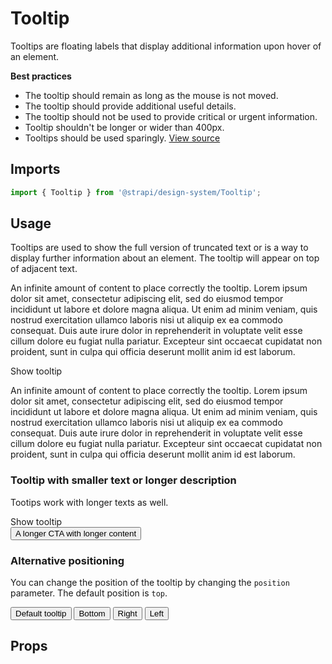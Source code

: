 <!--- Tooltip.stories.mdx --->


<Meta title="Design System/Components/Tooltip" component={Tooltip} />

# Tooltip

Tooltips are floating labels that display additional information upon hover of an element.

**Best practices**

- The tooltip should remain as long as the mouse is not moved.
- The tooltip should provide additional useful details.
- The tooltip should not be used to provide critical or urgent information.
- Tooltip shouldn't be longer or wider than 400px.
- Tooltips should be used sparingly.
  [View source](https://github.com/strapi/design-system/tree/main/packages/strapi-design-system/src/Tooltip)

## Imports

```js
import { Tooltip } from '@strapi/design-system/Tooltip';
```

## Usage

Tooltips are used to show the full version of truncated text or is a way to display further information about an element.
The tooltip will appear on top of adjacent text.

<Canvas withSource="open">
  <Story name="base">
    <div>
      <p>
        An infinite amount of content to place correctly the tooltip. Lorem ipsum dolor sit amet, consectetur adipiscing
        elit, sed do eiusmod tempor incididunt ut labore et dolore magna aliqua. Ut enim ad minim veniam, quis nostrud
        exercitation ullamco laboris nisi ut aliquip ex ea commodo consequat. Duis aute irure dolor in reprehenderit in
        voluptate velit esse cillum dolore eu fugiat nulla pariatur. Excepteur sint occaecat cupidatat non proident,
        sunt in culpa qui officia deserunt mollit anim id est laborum.
      </p>
      <Tooltip description="Content of the tooltip">
        <span>Show tooltip</span>
      </Tooltip>
      <p>
        An infinite amount of content to place correctly the tooltip. Lorem ipsum dolor sit amet, consectetur adipiscing
        elit, sed do eiusmod tempor incididunt ut labore et dolore magna aliqua. Ut enim ad minim veniam, quis nostrud
        exercitation ullamco laboris nisi ut aliquip ex ea commodo consequat. Duis aute irure dolor in reprehenderit in
        voluptate velit esse cillum dolore eu fugiat nulla pariatur. Excepteur sint occaecat cupidatat non proident,
        sunt in culpa qui officia deserunt mollit anim id est laborum.
      </p>
    </div>
  </Story>
</Canvas>

### Tooltip with smaller text or longer description

Tootips work with longer texts as well.

<Canvas withSource="open">
  <Story name="with text inside">
    <div>
      <Tooltip description="Smaller">
        <span>Show tooltip</span>
      </Tooltip>
    </div>
    <div>
      <Tooltip
        description="Excepteur sint occaecat cupidatat non proident, sunt
        in culpa qui officia deserunt mollit anim id est laborum."
      >
        <button>A longer CTA with longer content</button>
      </Tooltip>
    </div>
  </Story>
</Canvas>

### Alternative positioning

You can change the position of the tooltip by changing the `position` parameter.
The default position is `top`.

<Canvas withSource="open">
  <Story name="grid">
    <Grid gap={4} padding={4}>
      <GridItem col={3}>
        <Tooltip description="Tootips are neat.">
          <button>Default tooltip</button>
        </Tooltip>
      </GridItem>
      <GridItem col={3}>
        <Tooltip description="Tootips are neat." position="bottom">
          <button>Bottom</button>
        </Tooltip>
      </GridItem>
      <GridItem col={3}>
        <Tooltip description="Tootips are neat." position="right">
          <button>Right</button>
        </Tooltip>
      </GridItem>
      <GridItem col={3}>
        <Tooltip description="Tootips are neat." position="left">
          <button>Left</button>
        </Tooltip>
      </GridItem>
    </Grid>
  </Story>
</Canvas>

## Props

<ArgsTable of={Tooltip} />
